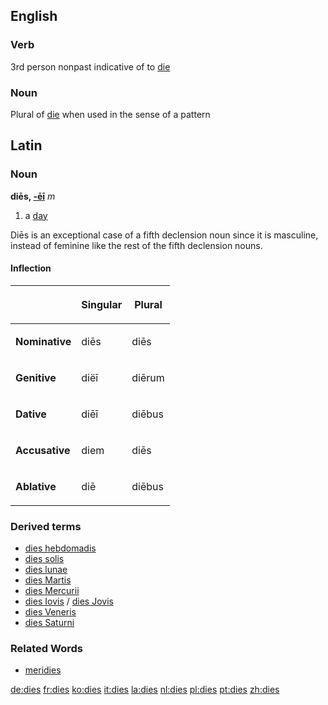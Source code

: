 ==English==
===Verb===
3rd person nonpast indicative of to [[die]]

===Noun===
Plural of [[die]] when used in the sense of a pattern


==Latin==
===Noun===
'''diēs, [[Wiktionary Appendix:Latin fifth declension|-ēī]]''' ''m''
#a [[day]]

Di&#275;s is an exceptional case of a fifth declension noun since it is masculine, instead of feminine like the rest of the fifth declension nouns.

====Inflection====
{{ladecl5vow}}

{| {{prettytable}}
!
!Singular
!Plural
|-
|'''Nominative'''
|diēs
|diēs
|-
|'''Genitive'''
|diëī
|diērum
|-
|'''Dative'''
|diēī
|diēbus
|-
|'''Accusative'''
|diem
|diēs
|-
|'''Ablative'''
|diē
|diēbus
|}

===Derived terms===
*[[dies hebdomadis]]
*[[dies solis]]
*[[dies lunae]]
*[[dies Martis]]
*[[dies Mercurii]]
*[[dies Iovis]] / [[dies Jovis]]
*[[dies Veneris]]
*[[dies Saturni]]

===Related Words===
*[[meridies]]

[[de:dies]]
[[fr:dies]]
[[ko:dies]]
[[it:dies]]
[[la:dies]]
[[nl:dies]]
[[pl:dies]]
[[pt:dies]]
[[zh:dies]]